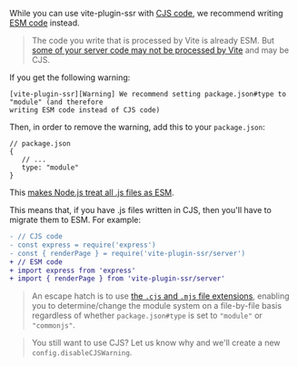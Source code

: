 While you can use vite-plugin-ssr with
[CJS code](https://nodejs.org/api/modules.html#modules-commonjs-modules:~:text=CommonJS%20modules%20are%20the%20original%20way%20to%20package%20JavaScript%20code%20for%20Node.js.%20Node.js%20also%20supports%20the%20ECMAScript%20modules%20standard%20used%20by%20browsers%20and%20other%20JavaScript%20runtimes.),
we recommend writing
[ESM code](https://nodejs.org/api/esm.html#modules-ecmascript-modules:~:text=ECMAScript%20modules%20are%20the%20official%20standard%20format%20to%20package%20JavaScript%20code%20for%20reuse.%20Modules%20are%20defined%20using%20a%20variety%20of%20import%20and%20export%20statements.)
instead.

> The code you write that is processed by Vite is already ESM. But [some of your server code may not be processed by Vite](https://github.com/brillout/vite-plugin-ssr/issues/562) and may be CJS.

If you get the following warning:

```
[vite-plugin-ssr][Warning] We recommend setting package.json#type to "module" (and therefore
writing ESM code instead of CJS code)
```

Then, in order to remove the warning, add this to your `package.json`:

```json5
// package.json
{
   // ...
   type: "module"
}
```

This [makes Node.js treat all .js files as ESM](https://nodejs.org/docs/latest-v13.x/api/esm.html#esm_package_json_type_field:~:text=Files%20ending%20with%20.js%20will%20be%20loaded%20as%20ES%20modules%20when%20the%20nearest%20parent%20package.json%20file%20contains%20a%20top%2Dlevel%20field%20%22type%22%20with%20a%20value%20of%20%22module%22.).

This means that, if you have .js files written in CJS, then you'll have to migrate them to ESM. For example:

```diff
- // CJS code
- const express = require('express')
- const { renderPage } = require('vite-plugin-ssr/server')
+ // ESM code
+ import express from 'express'
+ import { renderPage } from 'vite-plugin-ssr/server'
```

> An escape hatch is to use [the `.cjs` and `.mjs` file extensions](https://nodejs.org/api/esm.html#enabling:~:text=Authors%20can%20tell%20Node.js%20to%20use%20the%20ECMAScript%20modules%20loader%20via%20the%20.mjs%20file%20extension), enabling you to determine/change the module system on a file-by-file basis regardless of whether `package.json#type` is set to `"module"` or `"commonjs"`.

> You still want to use CJS? Let us know why and we'll create a new `config.disableCJSWarning`.
